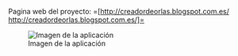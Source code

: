 Pagina web del proyecto:
=[http://creadordeorlas.blogspot.com.es/ http://creadordeorlas.blogspot.com.es/]=


[[Archivo:http://4.bp.blogspot.com/-7yvsXFMO2wQ/UYTuDsmJyyI/AAAAAAAABgE/frArSS7AL7M/s1600/Creador+de+Orlas.png|thumb|Imagen de la aplicación]]